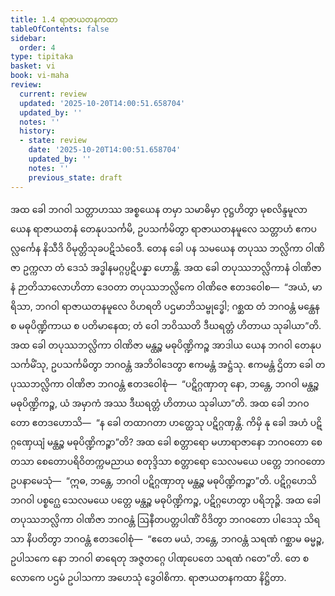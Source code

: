 ```yaml
---
title: 1.4 ရာဇာယတနကထာ
tableOfContents: false
sidebar:
  order: 4
type: tipitaka
basket: vi
book: vi-maha
review:
  current: review
  updated: '2025-10-20T14:00:51.658704'
  updated_by: ''
  notes: ''
  history:
  - state: review
    date: '2025-10-20T14:00:51.658704'
    updated_by: ''
    notes: ''
    previous_state: draft
---
```



<DynamicBreadcrumb />


<ReviewStatus review={frontmatter.review} showDetails={true} />

<HypothesisAnnotation frontmatter={frontmatter} />

<Division number="6" book="vi-maha" e="ch" v="3" p="4">

<Paragraph number="21" book="vi-maha">
အထ ခေါ ဘဂဝါ သတ္တာဟဿ အစ္စယေန တမှာ သမာဓိမှာ ဝုဋ္ဌဟိတွာ မုစလိန္ဒမူလာ ယေန ရာဇာယတနံ တေနုပသင်္ကမိ, ဥပသင်္ကမိတွာ ရာဇာယတနမူလေ သတ္တာဟံ ဧကပလ္လင်္ကေန နိသီဒိ ဝိမုတ္တိသုခပဋိသံဝေဒီ. တေန ခေါ ပန သမယေန တပုဿ ဘလ္လိကာ ဝါဏိဇာ ဥက္ကလာ တံ ဒေသံ အဒ္ဓါနမဂ္ဂပ္ပဋိပန္နာ ဟောန္တိ. အထ ခေါ တပုဿဘလ္လိကာနံ ဝါဏိဇာနံ ဉာတိသာလောဟိတာ ဒေဝတာ တပုဿဘလ္လိကေ ဝါဏိဇေ ဧတဒဝေါစ—  “အယံ, မာရိသာ, ဘဂဝါ ရာဇာယတနမူလေ ဝိဟရတိ ပဌမာဘိသမ္ဗုဒ္ဓေါ; ဂစ္ဆထ တံ ဘဂဝန္တံ မန္ထေန စ မဓုပိဏ္ဍိကာယ စ ပတိမာနေထ; တံ ဝေါ ဘဝိဿတိ ဒီဃရတ္တံ ဟိတာယ သုခါယာ”တိ.
</Paragraph>

<Paragraph number="22" book="vi-maha">
အထ ခေါ တပုဿဘလ္လိကာ ဝါဏိဇာ မန္ထဉ္စ မဓုပိဏ္ဍိကဉ္စ အာဒါယ ယေန ဘဂဝါ တေနုပသင်္ကမိံသု, ဥပသင်္ကမိတွာ ဘဂဝန္တံ အဘိဝါဒေတွာ ဧကမန္တံ အဋ္ဌံသု. ဧကမန္တံ ဌိတာ ခေါ တပုဿဘလ္လိကာ ဝါဏိဇာ ဘဂဝန္တံ ဧတဒဝေါစုံ—  “ပဋိဂ္ဂဏှာတု နော, ဘန္တေ, ဘဂဝါ မန္ထဉ္စ မဓုပိဏ္ဍိကဉ္စ, ယံ အမှာကံ အဿ ဒီဃရတ္တံ ဟိတာယ သုခါယာ”တိ. အထ ခေါ ဘဂဝတော ဧတဒဟောသိ—  “န ခေါ တထာဂတာ ဟတ္ထေသု ပဋိဂ္ဂဏှန္တိ. ကိမှိ နု ခေါ အဟံ ပဋိဂ္ဂဏှေယျံ မန္ထဉ္စ မဓုပိဏ္ဍိကဉ္စာ”တိ? အထ ခေါ စတ္တာရော မဟာရာဇာနော ဘဂဝတော စေတသာ စေတောပရိဝိတက္ကမညာယ စတုဒ္ဒိသာ စတ္တာရော သေလမယေ ပတ္တေ ဘဂဝတော ဥပနာမေသုံ—  “ဣဓ, ဘန္တေ, ဘဂဝါ ပဋိဂ္ဂဏှာတု မန္ထဉ္စ မဓုပိဏ္ဍိကဉ္စာ”တိ. ပဋိဂ္ဂဟေသိ ဘဂဝါ ပစ္စဂ္ဃေ သေလမယေ ပတ္တေ မန္ထဉ္စ မဓုပိဏ္ဍိကဉ္စ, ပဋိဂ္ဂဟေတွာ ပရိဘုဉ္ဇိ.
</Paragraph>

<Paragraph number="23" book="vi-maha">
အထ ခေါ တပုဿဘလ္လိကာ ဝါဏိဇာ ဘဂဝန္တံ ဩနီတပတ္တပါဏိံ ဝိဒိတွာ ဘဂဝတော ပါဒေသု သိရသာ နိပတိတွာ ဘဂဝန္တံ ဧတဒဝေါစုံ—  “ဧတေ မယံ, ဘန္တေ, ဘဂဝန္တံ သရဏံ ဂစ္ဆာမ ဓမ္မဉ္စ, ဥပါသကေ နော ဘဂဝါ ဓာရေတု အဇ္ဇတဂ္ဂေ ပါဏုပေတေ သရဏံ ဂတေ”တိ. တေ စ လောကေ ပဌမံ ဥပါသကာ အဟေသုံ ဒွေဝါစိကာ.

</Paragraph>
</Division>

<Paragraph number="24" type="center" book="vi-maha">
ရာဇာယတနကထာ နိဋ္ဌိတာ.
</Paragraph>